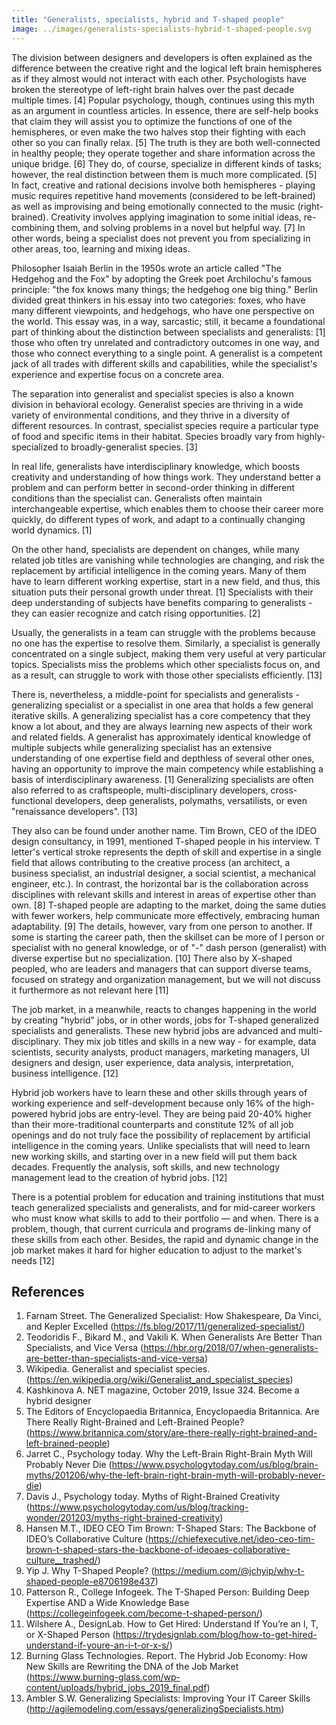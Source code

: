 ```yaml
---
title: "Generalists, specialists, hybrid and T-shaped people"
image: ../images/generalists-specialists-hybrid-t-shaped-people.svg
---
```


The division between designers and developers is often explained as the
difference between the creative right and the logical left brain hemispheres as
if they almost would not interact with each other. Psychologists have broken the
stereotype of left-right brain halves over the past decade multiple times. [4]
Popular psychology, though, continues using this myth as an argument in
countless articles. In essence, there are self-help books that claim they will
assist you to optimize the functions of one of the hemispheres, or even make the
two halves stop their fighting with each other so you can finally relax. [5] The
truth is they are both well-connected in healthy people; they operate together
and share information across the unique bridge. [6] They do, of course,
specialize in different kinds of tasks; however, the real distinction between
them is much more complicated. [5] In fact, creative and rational decisions
involve both hemispheres - playing music requires repetitive hand movements
(considered to be left-brained) as well as improvising and being emotionally
connected to the music (right-brained). Creativity involves applying imagination
to some initial ideas, re-combining them, and solving problems in a novel but
helpful way. [7] In other words, being a specialist does not prevent you from
specializing in other areas, too, learning and mixing ideas.

Philosopher Isaiah Berlin in the 1950s wrote an article called "The Hedgehog and
the Fox" by adopting the Greek poet Archilochu's famous principle: "the fox
knows many things; the hedgehog one big thing." Berlin divided great thinkers in
his essay into two categories: foxes, who have many different viewpoints, and
hedgehogs, who have one perspective on the world. This essay was, in a way,
sarcastic; still, it became a foundational part of thinking about the
distinction between specialists and generalists: [1] those who often try
unrelated and contradictory outcomes in one way, and those who connect
everything to a single point. A generalist is a competent jack of all trades
with different skills and capabilities, while the specialist's experience and
expertise focus on a concrete area.

The separation into generalist and specialist species is also a known division
in behavioral ecology. Generalist species are thriving in a wide variety of
environmental conditions, and they thrive in a diversity of different resources.
In contrast, specialist species require a particular type of food and specific
items in their habitat. Species broadly vary from highly-specialized to
broadly-generalist species. [3]

In real life, generalists have interdisciplinary knowledge, which boosts
creativity and understanding of how things work. They understand better a
problem and can perform better in second-order thinking in different conditions
than the specialist can. Generalists often maintain interchangeable expertise,
which enables them to choose their career more quickly, do different types of
work, and adapt to a continually changing world dynamics. [1]

On the other hand, specialists are dependent on changes, while many related job
titles are vanishing while technologies are changing, and risk the replacement
by artificial intelligence in the coming years. Many of them have to learn
different working expertise, start in a new field, and thus, this situation puts
their personal growth under threat. [1] Specialists with their deep
understanding of subjects have benefits comparing to generalists - they can
easier recognize and catch rising opportunities. [2]

Usually, the generalists in a team can struggle with the problems because no one
has the expertise to resolve them. Similarly, a specialist is generally
concentrated on a single subject, making them very useful at very particular
topics. Specialists miss the problems which other specialists focus on, and as a
result, can struggle to work with those other specialists efficiently. [13]

There is, nevertheless, a middle-point for specialists and generalists -
generalizing specialist or a specialist in one area that holds a few general
iterative skills. A generalizing specialist has a core competency that they know
a lot about, and they are always learning new aspects of their work and related
fields. A generalist has approximately identical knowledge of multiple subjects
while generalizing specialist has an extensive understanding of one expertise
field and depthless of several other ones, having an opportunity to improve the
main competency while establishing a basis of interdisciplinary awareness. [1]
Generalizing specialists are often also referred to as craftspeople,
multi-disciplinary developers, cross-functional developers, deep generalists,
polymaths, versatilists, or even "renaissance developers". [13]

They also can be found under another name. Tim Brown, CEO of the IDEO design
consultancy, in 1991, mentioned T-shaped people in his interview. T letter's
vertical stroke represents the depth of skill and expertise in a single field
that allows contributing to the creative process (an architect, a business
specialist, an industrial designer, a social scientist, a mechanical engineer,
etc.). In contrast, the horizontal bar is the collaboration across disciplines
with relevant skills and interest in areas of expertise other than own. [8]
T-shaped people are adapting to the market, doing the same duties with fewer
workers, help communicate more effectively, embracing human adaptability. [9]
The details, however, vary from one person to another. If some is starting the
career path, then the skillset can be more of I person or specialist with no
general knowledge, or of "-" dash person (generalist) with diverse expertise but
no specialization. [10] There also by X-shaped peopled, who are leaders and
managers that can support diverse teams, focused on strategy and organization
management, but we will not discuss it furthermore as not relevant here [11]

The job market, in a meanwhile, reacts to changes happening in the world by
creating "hybrid" jobs, or in other words, jobs for T-shaped generalized
specialists and generalists. These new hybrid jobs are advanced and
multi-disciplinary. They mix job titles and skills in a new way - for example,
data scientists, security analysts, product managers, marketing managers, UI
designers and design, user experience, data analysis, interpretation, business
intelligence. [12]

Hybrid job workers have to learn these and other skills through years of working
experience and self-development because only 16% of the high-powered hybrid jobs
are entry-level. They are being paid 20-40% higher than their more-traditional
counterparts and constitute 12% of all job openings and do not truly face the
possibility of replacement by artificial intelligence in the coming years.
Unlike specialists that will need to learn new working skills, and starting over
in a new field will put them back decades. Frequently the analysis, soft skills,
and new technology management lead to the creation of hybrid jobs. [12]

There is a potential problem for education and training institutions that must
teach generalized specialists and generalists, and for mid-career workers who
must know what skills to add to their portfolio — and when. There is a problem,
though, that current curricula and programs de-linking many of these skills from
each other. Besides, the rapid and dynamic change in the job market makes it
hard for higher education to adjust to the market's needs [12]

## References

1. Farnam Street. The Generalized Specialist: How Shakespeare, Da Vinci, and
   Kepler Excelled (https://fs.blog/2017/11/generalized-specialist/)
2. Teodoridis F., Bikard M., and Vakili K. When Generalists Are Better Than
   Specialists, and Vice Versa
   (https://hbr.org/2018/07/when-generalists-are-better-than-specialists-and-vice-versa)
3. Wikipedia. Generalist and specialist species.
   (https://en.wikipedia.org/wiki/Generalist_and_specialist_species)
4. Kashkinova A. NET magazine, October 2019, Issue 324. Become a hybrid designer
5. The Editors of Encyclopaedia Britannica, Encyclopaedia Britannica. Are There
   Really Right-Brained and Left-Brained People?
   (https://www.britannica.com/story/are-there-really-right-brained-and-left-brained-people)
6. Jarret C., Psychology today. Why the Left-Brain Right-Brain Myth Will
   Probably Never Die
   (https://www.psychologytoday.com/us/blog/brain-myths/201206/why-the-left-brain-right-brain-myth-will-probably-never-die)
7. Davis J., Psychology today. Myths of Right-Brained Creativity
   (https://www.psychologytoday.com/us/blog/tracking-wonder/201203/myths-right-brained-creativity)
8. Hansen M.T., IDEO CEO Tim Brown: T-Shaped Stars: The Backbone of IDEO’s
   Collaborative Culture
   (https://chiefexecutive.net/ideo-ceo-tim-brown-t-shaped-stars-the-backbone-of-ideoaes-collaborative-culture__trashed/)
9. Yip J. Why T-Shaped People?
   (https://medium.com/@jchyip/why-t-shaped-people-e8706198e437)
10. Patterson R., College Infogeek. The T-Shaped Person: Building Deep Expertise
    AND a Wide Knowledge Base
    (https://collegeinfogeek.com/become-t-shaped-person/)
11. Wilshere A., DesignLab. How to Get Hired: Understand If You’re an I, T, or
    X-Shaped Person
    (https://trydesignlab.com/blog/how-to-get-hired-understand-if-youre-an-i-t-or-x-s/)
12. Burning Glass Technologies. Report. The Hybrid Job Economy: How New Skills
    are Rewriting the DNA of the Job Market
    (https://www.burning-glass.com/wp-content/uploads/hybrid_jobs_2019_final.pdf)
13. Ambler S.W. Generalizing Specialists: Improving Your IT Career Skills
    (http://agilemodeling.com/essays/generalizingSpecialists.htm)
